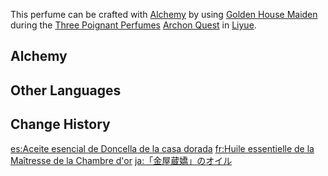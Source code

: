 {{Item Infobox
|id           = 100490
|image        = Item Golden House Maiden Essential Oil.png
|type         = Quest Items
|description  = The essence of decocted Silk Flowers. It can be further refined into perfume. Gives off a sweet scent.
|source1      = [[Alchemy]]
}}
This perfume can be crafted with [[Alchemy]] by using [[Golden House Maiden]] during the [[Three Poignant Perfumes]] [[Archon Quest]] in [[Liyue]].
==Alchemy==
{{Recipe
|type = Crafting
|Golden House Maiden = 1
|sort = Golden House Maiden
}}
==Other Languages==
{{Other Languages
|default_hidden = 1
|en      = Golden House Maiden Essential Oil
|zhs     = 「金屋藏娇」精油
|zhs_rm  = "Jīnwūcángjiáo" Jīngyóu
|zht     = 「金屋藏嬌」精油
|zht_rm  = "Jīnwūcángjiáo" Jīngyóu
|zh_note = 金屋藏娇 ("jīnwūcángjiáo") is an idiom used to refer to a man building an extravagant house for a woman he fancies.
|ja      = 「金屋蔵嬌」のオイル
|ja_rm   = "Kin'okuzoukyou" no Oiru
|ko      = 「금옥장교」 정유
|ko_rm   = "Geumokjanggyo" Jeong'yu
|es      = Aceite esencial de doncella de la casa dorada
|fr      = Huile essentielle de maîtresse de la Chambre d'Or
|ru      = Эссенция «Золотой мадам»
|th      = น้ำมันหอมระเหย "Golden House Mistress"
|th_rm   = 
|vi      = Tinh dầu "Kim Ốc Tàng Kiều"
|de      = Öl „Geheime Geliebte“
|id      = Minyak Esensial dari Bunga Gadis Rumah Emas
|pt      = Óleo Essencial de "Donzela da Casa Dourada"
|tr      = Altın Ev Hanımı Özütü
|it      = Olio essenziale di Fanciulla del Palazzo dorato
}}

==Change History==
{{Change History|1.0}}

[[es:Aceite esencial de Doncella de la casa dorada]]
[[fr:Huile essentielle de la Maîtresse de la Chambre d'or]]
[[ja:「金屋蔵嬌」のオイル]]